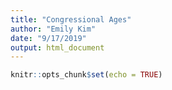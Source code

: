 ```yaml
---
title: "Congressional Ages"
author: "Emily Kim"
date: "9/17/2019"
output: html_document
---
```


```r
knitr::opts_chunk$set(echo = TRUE)
```

